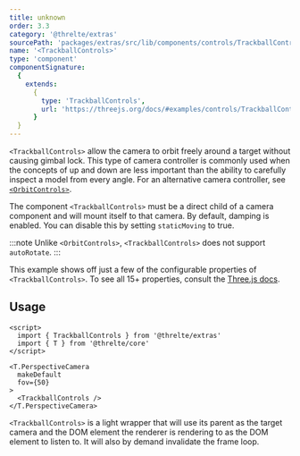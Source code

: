 ```yaml
---
title: unknown
order: 3.3
category: '@threlte/extras'
sourcePath: 'packages/extras/src/lib/components/controls/TrackballControls/TrackballControls.svelte'
name: '<TrackballControls>'
type: 'component'
componentSignature:
  {
    extends:
      {
        type: 'TrackballControls',
        url: 'https://threejs.org/docs/#examples/controls/TrackballControls'
      }
  }
---
```


`<TrackballControls>` allow the camera to orbit freely around a target without causing gimbal lock. This type of camera controller is commonly used when the concepts of up and down are less important than the ability to carefully inspect a model from every angle. For an alternative camera controller, see [`<OrbitControls>`](/docs/reference/extras/orbit-controls).

The component `<TrackballControls>` must be a direct child of a camera component and will mount itself to that camera.
By default, damping is enabled. You can disable this by setting `staticMoving` to true.

:::note
Unlike `<OrbitControls>`, `<TrackballControls>` does not support `autoRotate`.
:::

<Example
  path="extras/trackball-controls"
  iframe
/>

This example shows off just a few of the configurable properties of `<TrackballControls>`. To see all 15+ properties, consult the [Three.js docs](https://threejs.org/docs/#examples/en/controls/TrackballControls).

## Usage

```svelte
<script>
  import { TrackballControls } from '@threlte/extras'
  import { T } from '@threlte/core'
</script>

<T.PerspectiveCamera
  makeDefault
  fov={50}
>
  <TrackballControls />
</T.PerspectiveCamera>
```

`<TrackballControls>` is a light wrapper that will use its parent as the target camera and the DOM element
the renderer is rendering to as the DOM element to listen to. It will also by demand invalidate the frame loop.
